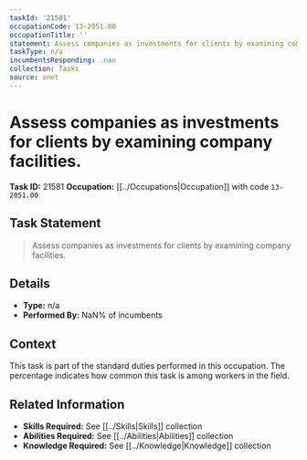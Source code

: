 ```yaml
---
taskId: '21581'
occupationCode: 13-2051.00
occupationTitle: ''
statement: Assess companies as investments for clients by examining company facilities.
taskType: n/a
incumbentsResponding: .nan
collection: Tasks
source: onet
---
```

# Assess companies as investments for clients by examining company facilities.

**Task ID:** 21581
**Occupation:** [[../Occupations|Occupation]] with code `13-2051.00`

## Task Statement

> Assess companies as investments for clients by examining company facilities.

## Details

- **Type:** n/a
- **Performed By:** NaN% of incumbents

## Context

This task is part of the standard duties performed in this occupation. The percentage indicates how common this task is among workers in the field.

## Related Information

- **Skills Required:** See [[../Skills|Skills]] collection
- **Abilities Required:** See [[../Abilities|Abilities]] collection
- **Knowledge Required:** See [[../Knowledge|Knowledge]] collection
